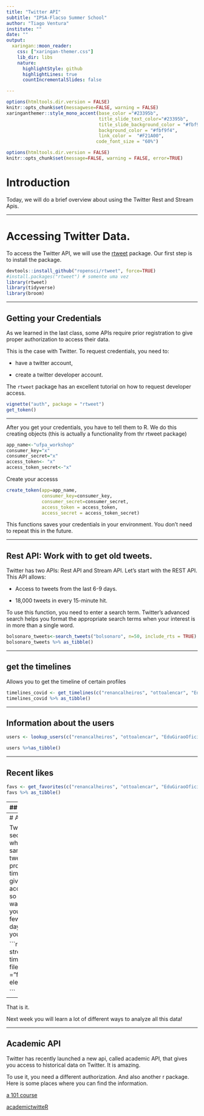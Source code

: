 ```yaml
---
title: "Twitter API"
subtitle: "IPSA-Flacso Summer School"
author: "Tiago Ventura"
institute: ""
date: ""
output:
  xaringan::moon_reader:
    css: ["xaringan-themer.css"]
    lib_dir: libs
    nature:
      highlightStyle: github
      highlightLines: true
      countIncrementalSlides: false

---
```


```r

options(htmltools.dir.version = FALSE)
knitr::opts_chunk$set(messagwese=FALSE, warning = FALSE)
xaringanthemer::style_mono_accent(base_color ="#23395b", 
                                  title_slide_text_color="#23395b", 
                                  title_slide_background_color = "#fbf9f4", 
                                  background_color = "#fbf9f4", 
                                  link_color =  "#F21A00", 
                                 code_font_size = "60%")

options(htmltools.dir.version = FALSE)
knitr::opts_chunk$set(message=FALSE, warning = FALSE, error=TRUE)


``` 


# Introduction

Today, we will do a brief overview about using the Twitter Rest and Stream Apis.

---

# Accessing Twitter Data. 

To access the Twitter API, we will use the [rtweet](https://github.com/ropensci/rtweet) package. Our first step is to install the package.
```r

devtools::install_github("ropensci/rtweet", force=TRUE)
#install.packages("rtweet") # somente uma vez
library(rtweet)
library(tidyverse)
library(broom)
```

---

## Getting your Credentials

As we learned in the last class, some APIs require prior registration to give proper authorization to access their data. 

This is the case with Twitter. To request credentials, you need to:

- have a twitter account,

- create a twitter developer account. 

The `rtweet` package has an excellent tutorial on how to request developer access.

```r
vignette("auth", package = "rtweet")
get_token()
```

---

After you get your credentials, you have to tell them to R. We do this creating objects (this is actually a functionality from thr rtweet package)

```r
app_name<-"ufpa_workshop"
consumer_key="x"
consumer_secret="x"
access_token<- "x"
access_token_secret<-"x"
```

Create your accesss

```r
create_token(app=app_name,
             consumer_key=consumer_key, 
             consumer_secret=consumer_secret,
             access_token = access_token, 
             access_secret = access_token_secret)


```

This functions saves your credentials in your environment. You don't need to repeat this in the future. 

---

## Rest API: Work with to get old tweets. 

Twitter has two APIs: Rest API and Stream API. Let's start with the REST API. This API allows:

- Access to tweets from the last 6-9 days.

- 18,000 tweets in every 15-minute hit.

To use this function, you need to enter a search term. Twitter's advanced search helps you format the appropriate search terms when your interest is in more than a single word.

```r
bolsonaro_tweets<-search_tweets("bolsonaro", n=50, include_rts = TRUE)
bolsonaro_tweets %>% as_tibble()
```

---

## get the timelines

Allows you to get the timeline of certain profiles
```r
timelines_covid <- get_timelines(c("renancalheiros", "ottoalencar", "EduGiraoOficial"), n=100)
timelines_covid %>% as_tibble()
```

---

## Information about the users


```r

users <- lookup_users(c("renancalheiros", "ottoalencar", "EduGiraoOficial"))

users %>%as_tibble()
```

---

## Recent likes
```r
favs <- get_favorites(c("renancalheiros", "ottoalencar", "EduGiraoOficial"))
favs %>% as_tibble()
```

---
## And followers

```r

follow_renan <- get_followers("renancalheiros")
follow_renan %>% as_tibble()
```

---
# API Stream

Twitter has a second API where you can sample the tweets being produced in real time. This API gives you more access to data, so it's the best way to collect it, you can leave a few hours -- or days -- running on your R.

```r
election <- stream_tweets("", 
                          timeout = 100, 
                          file_name = "file.json")
election

```

---

That is it. 

Next week you will learn a lot of different ways to analyze all this data!


--- 
## Academic API

Twitter has recently launched a new api, called academic API, that gives you access to historical data on Twitter. It is amazing. 

To use it, you need a different authorization. And also another r package. Here is some places where you can find the information. 

[a 101 course](https://github.com/twitterdev/getting-started-with-the-twitter-api-v2-for-academic-research)

[academictwitteR](https://github.com/cjbarrie/academictwitteR)
